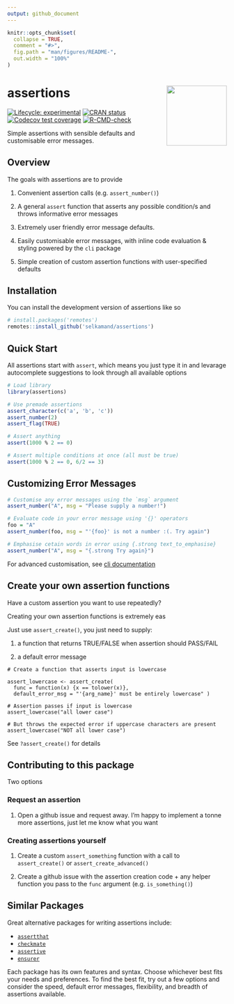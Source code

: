 ```yaml
---
output: github_document
---
```


<!-- README.md is generated from README.Rmd. Please edit that file -->

```r
knitr::opts_chunk$set(
  collapse = TRUE,
  comment = "#>",
  fig.path = "man/figures/README-",
  out.width = "100%"
)
```

# assertions <a href="https://selkamand.github.io/assertions/"><img src="man/figures/logo.png" align="right" height="138"/></a>

<!-- badges: start -->

[![Lifecycle: experimental](https://img.shields.io/badge/lifecycle-experimental-orange.svg)](https://lifecycle.r-lib.org/articles/stages.html#experimental) [![CRAN status](https://www.r-pkg.org/badges/version/assertions)](https://CRAN.R-project.org/package=assertions) [![Codecov test coverage](https://codecov.io/gh/selkamand/assertions/branch/main/graph/badge.svg)](https://app.codecov.io/gh/selkamand/assertions?branch=main) [![R-CMD-check](https://github.com/selkamand/assertions/actions/workflows/R-CMD-check.yaml/badge.svg)](https://github.com/selkamand/assertions/actions/workflows/R-CMD-check.yaml)

<!-- badges: end -->

Simple assertions with sensible defaults and customisable error messages.

## Overview

The goals with assertions are to provide

1.  Convenient assertion calls (e.g. `assert_number()`)

2.  A general `assert` function that asserts any possible condition/s and throws informative error messages

3.  Extremely user friendly error message defaults.

4.  Easily customisable error messages, with inline code evaluation & styling powered by the `cli` package

5.  Simple creation of custom assertion functions with user-specified defaults

## Installation

You can install the development version of assertions like so

``` r
# install.packages('remotes')
remotes::install_github('selkamand/assertions')
```

## Quick Start

All assertions start with `assert`, which means you just type it in and levarage autocomplete suggestions to look through all available options

```r
# Load library
library(assertions)

# Use premade assertions
assert_character(c('a', 'b', 'c'))
assert_number(2)
assert_flag(TRUE)

# Assert anything 
assert(1000 % 2 == 0)

# Assert multiple conditions at once (all must be true)
assert(1000 % 2 == 0, 6/2 == 3)
```

## Customizing Error Messages

```r
# Customise any error messages using the `msg` argument
assert_number("A", msg = "Please supply a number!")

# Evaluate code in your error message using '{}' operators
foo = "A"
assert_number(foo, msg = "'{foo}' is not a number :(. Try again")

# Emphasise cetain words in error using {.strong text_to_emphasise}
assert_number("A", msg = "{.strong Try again}")
```

For advanced customisation, see [cli documentation](https://cli.r-lib.org/reference/inline-markup.html?q=.strong#classes)

## Create your own assertion functions

Have a custom assertion you want to use repeatedly?

Creating your own assertion functions is extremely eas

Just use `assert_create()`, you just need to supply:

1.  a function that returns TRUE/FALSE when assertion should PASS/FAIL

2.  a default error message

```r.

# Create a function that asserts input is lowercase

assert_lowercase <- assert_create(
  func = function(x) {x == tolower(x)},
  default_error_msg = "'{arg_name}' must be entirely lowercase" )

# Assertion passes if input is lowercase
assert_lowercase("all lower case")

# But throws the expected error if uppercase characters are present
assert_lowercase("NOT all lower case")
```

See `?assert_create()` for details

## Contributing to this package

Two options

### Request an assertion

1.  Open a github issue and request away. I'm happy to implement a tonne more assertions, just let me know what you want

### Creating assertions yourself

1.  Create a custom `assert_something` function with a call to `assert_create()` or `assert_create_advanced()`

2.  Create a github issue with the assertion creation code + any helper function you pass to the `func` argument (e.g. `is_something()`)

## Similar Packages

Great alternative packages for writing assertions include:

-   [`assertthat`](https://github.com/ropensci/assertthat)
-   [`checkmate`](https://github.com/HenrikBengtsson/checkmate)
-   [`assertive`](https://github.com/assertive/assertive)
-   [`ensurer`](https://github.com/HenrikBengtsson/ensurer)

Each package has its own features and syntax. Choose whichever best fits your needs and preferences. To find the best fit, try out a few options and consider the speed, default error messages, flexibility, and breadth of assertions available.
